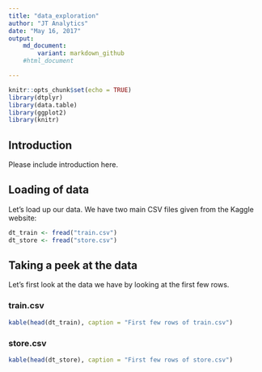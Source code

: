 ```yaml
---
title: "data_exploration"
author: "JT Analytics"
date: "May 16, 2017"
output:
    md_document:
        variant: markdown_github
    #html_document

---
```


```r
knitr::opts_chunk$set(echo = TRUE)
library(dtplyr)
library(data.table)
library(ggplot2)
library(knitr)
```

## Introduction

Please include introduction here.

## Loading of data

Let's load up our data. We have two main CSV files given from the Kaggle website:

```r
dt_train <- fread("train.csv")
dt_store <- fread("store.csv")
```

## Taking a peek at the data

Let's first look at the data we have by looking at the first few rows.

### train.csv

```r
kable(head(dt_train), caption = "First few rows of train.csv")
```

### store.csv

```r
kable(head(dt_store), caption = "First few rows of store.csv")
```
